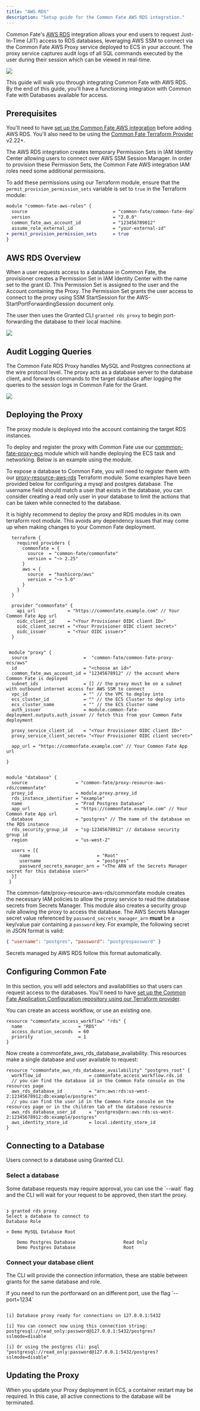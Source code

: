 ```yaml
---
title: "AWS RDS"
description: "Setup guide for the Common Fate AWS RDS integration."
---
```


Common Fate's [AWS RDS](https://aws.amazon.com/rds/) integration allows your end users to request Just-In-Time (JIT) access to RDS databases, leveraging AWS SSM to connect via the Common Fate AWS Proxy service deployed to ECS in your account.
The proxy service captures audit logs of all SQL commands executed by the user during their session which can be viewed in real-time.

<img src="/images/rds/audit-logs-screenshot.png" />

This guide will walk you through integrating Common Fate with AWS RDS. By the end of this guide, you'll have a functioning integration with Common Fate with Databases available for access.

## Prerequisites

You'll need to have [set up the Common Fate AWS integration](/integrations/aws) before adding AWS RDS. You'll also need to be using the [Common Fate Terraform Provider](https://registry.terraform.io/providers/common-fate/commonfate/latest) v2.22+.

The AWS RDS integration creates temporary Permission Sets in IAM Identity Center allowing users to connect over AWS SSM Session Manager. In order to provision these Permission Sets, the Common Fate AWS integration IAM roles need some additional permissions.

To add these permissions using our Terraform module, ensure that the `permit_provision_permission_sets` variable is set to `true` in the Terraform module:

```diff
module "common-fate-aws-roles" {
  source                                = "common-fate/common-fate-deployment/aws//modules/aws-idc-integration/iam-roles"
  version                               = "2.0.0"
  common_fate_aws_account_id            = "123456789012"
  assume_role_external_id               = "your-external-id"
+ permit_provision_permission_sets      = true
}
```

## AWS RDS Overview

When a user requests access to a database in Common Fate, the provisioner creates a Permission Set in IAM Identity Center with the name set to the grant ID. This Permission Set is assigned to the user and the Account containing the Proxy.
The Permission Set grants the user access to connect to the proxy using SSM StartSession for the AWS-StartPortForwardingSession document only.

The user then uses the Granted CLI `granted rds proxy` to begin port-forwarding the database to their local machine.

<img src="/images/rds/infra.png" />

## Audit Logging Queries

The Common Fate RDS Proxy handles MySQL and Postgres connections at the wire protocol level. The proxy acts as a database server to the database client, and forwards commands to the target database after logging the queries to the session logs in Common Fate for the Grant.

<img src="/images/rds/connection-flow.png" />

## Deploying the Proxy

The proxy module is deployed into the account containing the target RDS instances.

To deploy and register the proxy with Common Fate use our [commmon-fate-proxy-ecs](https://registry.terraform.io/modules/common-fate/common-fate-proxy-ecs/aws/latest) module which will handle deploying the ECS task and networking. Below is an example using the module.

To expose a database to Common Fate, you will need to register them with our [proxy-resource-aws-rds](https://registry.terraform.io/modules/common-fate/proxy-resource-aws-rds/commonfate/latest) Terraform module. Some examples have been provided below for configuring a mysql and postgres database.
The username field should match a user that exists in the database, you can consider creating a read only user in your database to limit the actions that can be taken while connected to the database.

<Tip>It is highly recommend to deploy the proxy and RDS modules in its own terraform root module. This avoids any dependency issues that may come up when making changes to your Common Fate deployment.</Tip>


```hcl
  terraform {
    required_providers {
      commonfate = {
        source  = "common-fate/commonfate"
        version = "~> 2.25"
      }
      aws = {
        source  = "hashicorp/aws"
        version = "~> 5.0"
      }
    }
  }

  provider "commonfate" {
    api_url            = "https://commonfate.example.com" // Your Common Fate App url
    oidc_client_id     = "<Your Provisioner OIDC client ID>"
    oidc_client_secret = "<Your Provisioner OIDC client secret>"
    oidc_issuer        = "<Your OIDC issuer>"
  }


 module "proxy" {
  source                     =  "common-fate/common-fate-proxy-ecs/aws"
  id                         = "<choose an id>"
  common_fate_aws_account_id = "12345678912" // the account where Common Fate is deployed
  subnet_ids                 = [] // the proxy must be on a subnet with outbound internet access for AWS SSM to connect
  vpc_id                     = "" // the VPC to deploy into
  ecs_cluster_id             = "" // the ECS Cluster to deploy into
  ecs_cluster_name           = "" // the ECS Cluster name
  auth_issuer                = module.common-fate-deployment.outputs.auth_issuer // fetch this from your Common Fate deployment

  proxy_service_client_id    = "<Your Provisioner OIDC client ID>"
  proxy_service_client_secret= "<Your Provisioner OIDC client secret>"

  app_url = "https://commonfate.example.com" // Your Common Fate App url

}


module "database" {
  source                  = "common-fate/proxy-resource-aws-rds/commonfate"
  proxy_id                = module.proxy.proxy_id
  rds_instance_identifier = "example"
  name                    = "Prod Postgres Database"
  app_url                 = "https://commonfate.example.com" // Your Common Fate App url
  database                = "postgres" // The name of the database on the RDS instance
  rds_security_group_id   = "sg-12345678912" // database security group id
  region                  = "us-west-2"

  users = [{
     name                         = "Root"
     username                     = "postgres"
     password_secrets_manager_arn = "<The ARN of the Secrets Manager secret for this database user>"
  }]
 }

```

The common-fate/proxy-resource-aws-rds/commonfate module creates the necessary IAM policies to allow the proxy service to read the database secrets from Secrets Manager. This module also creates a security group rule allowing the proxy to access the database.
The AWS Secrets Manager secret value referenced by `password_secrets_manager_arn` **must** be a key/value pair containing a `password` key. For example, the following secret in JSON format is valid:

```json
{ "username": "postgres", "password": "postgrespassword" }
```

Secrets managed by AWS RDS follow this format automatically.

## Configuring Common Fate

In this section, you will add selectors and availabilities so that users can request access to the databases. You'll need to have [set up the Common Fate Application Configuration repository using our Terraform provider](/config/terraform).

You can create an access workflow, or use an existing one. 
```hcl
resource "commonfate_access_workflow" "rds" {
  name                     = "RDS"
  access_duration_seconds  = 60
  priority                 = 1
}
```

Now create a commonfate_aws_rds_database_availability. This resources make a single database and user available to request:

```hcl
resource "commonfate_aws_rds_database_availability" "postgres_root" {
  workflow_id                  = commonfate_access_workflow.rds.id
  // you can find the database id in the Common Fate console on the resources page
  aws_rds_database_id          = "arn:aws:rds:us-west-2:12345678912:db:example/postgres"
  // you can find the user id in the Common Fate console on the resources page or in the children tab of the database resource
  aws_rds_database_user_id     = "postgres@arn:aws:rds:us-west-2:12345678912:db:example/postgres"
  aws_identity_store_id        = local.identity_store_id
}
```

## Connecting to a Database

Users connect to a database using Granted CLI.

### Select a database

<Note>
  Some database requests may require approval, you can use the `--wait` flag and
  the CLI will wait for your request to be approved, then start the proxy.
</Note>

```

❯ granted rds proxy
Select a database to connect to
Database Role

> Demo MySQL Database Root

    Demo Postgres Database                  Read Only
    Demo Postgres Database                  Root

```

### Connect your database client

The CLI will provide the connection information, these are stable between grants for the same database and role.

<Note>
  If you need to run the portforward on an different port, use the flag
  `--port=1234`
</Note>

```

[i] Database proxy ready for connections on 127.0.0.1:5432

[i] You can connect now using this connection string: postgresql://read_only:password@127.0.0.1:5432/postgres?sslmode=disable

[i] Or using the postgres cli: psql "postgresql://read_only:password@127.0.0.1:5432/postgres?sslmode=disable"

```

## Updating the Proxy

When you update your Proxy deployment in ECS, a container restart may be required. In this case, all active connections to the database will be terminated.